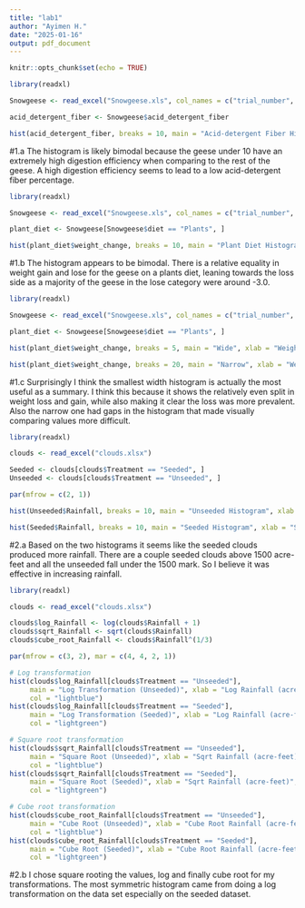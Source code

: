 ---
title: "lab1"
author: "Ayimen H."
date: "2025-01-16"
output: pdf_document
---

```{r setup, include=FALSE}
knitr::opts_chunk$set(echo = TRUE)
```

```{r}
library(readxl)

Snowgeese <- read_excel("Snowgeese.xls", col_names = c("trial_number", "diet", "weight_change", "digestion_efficiency", "acid_detergent_fiber"))

acid_detergent_fiber <- Snowgeese$acid_detergent_fiber

hist(acid_detergent_fiber, breaks = 10, main = "Acid-detergent Fiber Histogram", xlab = "Acid-detergent Fiber (%)")
```
#1.a 
The histogram is likely bimodal because the geese under 10 have an extremely high digestion efficiency when comparing to the rest of the geese. A high digestion efficiency seems to lead to a low acid-detergent fiber percentage.


```{r}
library(readxl)

Snowgeese <- read_excel("Snowgeese.xls", col_names = c("trial_number", "diet", "weight_change", "digestion_efficiency", "acid_detergent_fiber"))

plant_diet <- Snowgeese[Snowgeese$diet == "Plants", ]

hist(plant_diet$weight_change, breaks = 10, main = "Plant Diet Histogram", xlab = "Weight Change (%)")
```
#1.b 
The histogram appears to be bimodal. There is a relative equality in weight gain and lose for the geese on a plants diet, leaning towards the loss side as a majority of the geese in the lose category were around -3.0.

```{r}
library(readxl)

Snowgeese <- read_excel("Snowgeese.xls", col_names = c("trial_number", "diet", "weight_change", "digestion_efficiency", "acid_detergent_fiber"))

plant_diet <- Snowgeese[Snowgeese$diet == "Plants", ]

hist(plant_diet$weight_change, breaks = 5, main = "Wide", xlab = "Weight Change (%)")

hist(plant_diet$weight_change, breaks = 20, main = "Narrow", xlab = "Weight Change (%)")
```

#1.c 
Surprisingly I think the smallest width histogram is actually the most useful as a summary. I think this because it shows the relatively even split in weight loss and gain, while also making it clear the loss was more prevalent. Also the narrow one had gaps in the histogram that made visually comparing values more difficult. 

```{r}
library(readxl)

clouds <- read_excel("clouds.xlsx")

Seeded <- clouds[clouds$Treatment == "Seeded", ]
Unseeded <- clouds[clouds$Treatment == "Unseeded", ]

par(mfrow = c(2, 1))

hist(Unseeded$Rainfall, breaks = 10, main = "Unseeded Histogram", xlab = "Unseeded Rainfall (acre-feet)", xlim = c(0, 3000), ylim = c(0, 20))

hist(Seeded$Rainfall, breaks = 10, main = "Seeded Histogram", xlab = "Seeded Rainfall (acre-feet)", xlim = c(0, 3000), ylim = c(0, 20))

```

#2.a
Based on the two histograms it seems like the seeded clouds produced more rainfall. There are a couple seeded clouds above 1500 acre-feet and all the unseeded fall under the 1500 mark. So I believe it was effective in increasing rainfall.


```{r}
library(readxl)

clouds <- read_excel("clouds.xlsx")

clouds$log_Rainfall <- log(clouds$Rainfall + 1)
clouds$sqrt_Rainfall <- sqrt(clouds$Rainfall)
clouds$cube_root_Rainfall <- clouds$Rainfall^(1/3)

par(mfrow = c(3, 2), mar = c(4, 4, 2, 1))

# Log transformation
hist(clouds$log_Rainfall[clouds$Treatment == "Unseeded"],
     main = "Log Transformation (Unseeded)", xlab = "Log Rainfall (acre-feet)",
     col = "lightblue")
hist(clouds$log_Rainfall[clouds$Treatment == "Seeded"],
     main = "Log Transformation (Seeded)", xlab = "Log Rainfall (acre-feet)",
     col = "lightgreen")

# Square root transformation
hist(clouds$sqrt_Rainfall[clouds$Treatment == "Unseeded"],
     main = "Square Root (Unseeded)", xlab = "Sqrt Rainfall (acre-feet)",
     col = "lightblue")
hist(clouds$sqrt_Rainfall[clouds$Treatment == "Seeded"],
     main = "Square Root (Seeded)", xlab = "Sqrt Rainfall (acre-feet)",
     col = "lightgreen")

# Cube root transformation
hist(clouds$cube_root_Rainfall[clouds$Treatment == "Unseeded"],
     main = "Cube Root (Unseeded)", xlab = "Cube Root Rainfall (acre-feet)",
     col = "lightblue")
hist(clouds$cube_root_Rainfall[clouds$Treatment == "Seeded"],
     main = "Cube Root (Seeded)", xlab = "Cube Root Rainfall (acre-feet)",
     col = "lightgreen")
```

#2.b
I chose square rooting the values, log and finally cube root for my transformations. The most symmetric histogram came from doing a log transformation on the data set
especially on the seeded dataset.